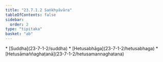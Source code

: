 ```yaml
---
title: "23.7.1.2 Saṅkhyāvāra"
tableOfContents: false
sidebar:
  order: 2
type: "tipitaka"
basket: "ab"
---
```



<DynamicBreadcrumb />



<TableOfContents>
* [Suddha](23-7-1-2/suddha)
* [Hetusabhāga](23-7-1-2/hetusabhaga)
* [Hetusāmaññaghaṭanā](23-7-1-2/hetusamannaghatana)
</TableOfContents>